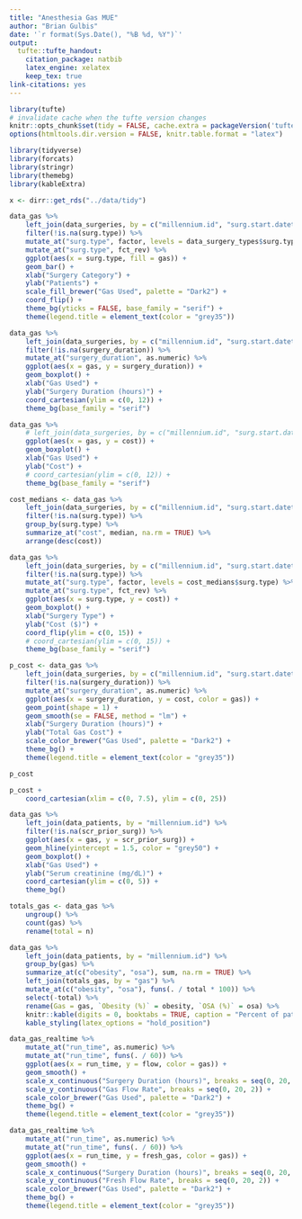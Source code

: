 ```yaml
---
title: "Anesthesia Gas MUE"
author: "Brian Gulbis"
date: '`r format(Sys.Date(), "%B %d, %Y")`'
output:
  tufte::tufte_handout:
    citation_package: natbib
    latex_engine: xelatex
    keep_tex: true
link-citations: yes
---
```


```r
library(tufte)
# invalidate cache when the tufte version changes
knitr::opts_chunk$set(tidy = FALSE, cache.extra = packageVersion('tufte'), message = FALSE, warning = FALSE, echo = FALSE)
options(htmltools.dir.version = FALSE, knitr.table.format = "latex")
```

```r
library(tidyverse)
library(forcats)
library(stringr)
library(themebg)
library(kableExtra)

x <- dirr::get_rds("../data/tidy")
```

```r
data_gas %>%
    left_join(data_surgeries, by = c("millennium.id", "surg.start.datetime")) %>%
    filter(!is.na(surg.type)) %>%
    mutate_at("surg.type", factor, levels = data_surgery_types$surg.type) %>%
    mutate_at("surg.type", fct_rev) %>%
    ggplot(aes(x = surg.type, fill = gas)) +
    geom_bar() +
    xlab("Surgery Category") +
    ylab("Patients") +
    scale_fill_brewer("Gas Used", palette = "Dark2") +
    coord_flip() +
    theme_bg(yticks = FALSE, base_family = "serif") +
    theme(legend.title = element_text(color = "grey35"))
```

```r
data_gas %>%
    left_join(data_surgeries, by = c("millennium.id", "surg.start.datetime")) %>%
    filter(!is.na(surgery_duration)) %>%
    mutate_at("surgery_duration", as.numeric) %>%
    ggplot(aes(x = gas, y = surgery_duration)) +
    geom_boxplot() +
    xlab("Gas Used") +
    ylab("Surgery Duration (hours)") +
    coord_cartesian(ylim = c(0, 12)) +
    theme_bg(base_family = "serif")
```

```r
data_gas %>%
    # left_join(data_surgeries, by = c("millennium.id", "surg.start.datetime")) %>%
    ggplot(aes(x = gas, y = cost)) +
    geom_boxplot() +
    xlab("Gas Used") +
    ylab("Cost") +
    # coord_cartesian(ylim = c(0, 12)) +
    theme_bg(base_family = "serif")
```

```r
cost_medians <- data_gas %>%
    left_join(data_surgeries, by = c("millennium.id", "surg.start.datetime")) %>%
    filter(!is.na(surg.type)) %>%
    group_by(surg.type) %>%
    summarize_at("cost", median, na.rm = TRUE) %>%
    arrange(desc(cost))

data_gas %>%
    left_join(data_surgeries, by = c("millennium.id", "surg.start.datetime")) %>%
    filter(!is.na(surg.type)) %>%
    mutate_at("surg.type", factor, levels = cost_medians$surg.type) %>%
    mutate_at("surg.type", fct_rev) %>%
    ggplot(aes(x = surg.type, y = cost)) +
    geom_boxplot() +
    xlab("Surgery Type") +
    ylab("Cost ($)") +
    coord_flip(ylim = c(0, 15)) +
    # coord_cartesian(ylim = c(0, 15)) +
    theme_bg(base_family = "serif")
```

```r
p_cost <- data_gas %>%
    left_join(data_surgeries, by = c("millennium.id", "surg.start.datetime")) %>%
    filter(!is.na(surgery_duration)) %>%
    mutate_at("surgery_duration", as.numeric) %>%
    ggplot(aes(x = surgery_duration, y = cost, color = gas)) +
    geom_point(shape = 1) +
    geom_smooth(se = FALSE, method = "lm") +
    xlab("Surgery Duration (hours)") +
    ylab("Total Gas Cost") +
    scale_color_brewer("Gas Used", palette = "Dark2") +
    theme_bg() +
    theme(legend.title = element_text(color = "grey35"))

p_cost
```

```r
p_cost +
    coord_cartesian(xlim = c(0, 7.5), ylim = c(0, 25))
```

```r
data_gas %>%
    left_join(data_patients, by = "millennium.id") %>%
    filter(!is.na(scr_prior_surg)) %>%
    ggplot(aes(x = gas, y = scr_prior_surg)) +
    geom_hline(yintercept = 1.5, color = "grey50") +
    geom_boxplot() +
    xlab("Gas Used") +
    ylab("Serum creatinine (mg/dL)") +
    coord_cartesian(ylim = c(0, 5)) +
    theme_bg()
```


```r
totals_gas <- data_gas %>%
    ungroup() %>%
    count(gas) %>%
    rename(total = n)

data_gas %>%
    left_join(data_patients, by = "millennium.id") %>%
    group_by(gas) %>%
    summarize_at(c("obesity", "osa"), sum, na.rm = TRUE) %>%
    left_join(totals_gas, by = "gas") %>%
    mutate_at(c("obesity", "osa"), funs(. / total * 100)) %>%
    select(-total) %>%
    rename(Gas = gas, `Obesity (%)` = obesity, `OSA (%)` = osa) %>%
    knitr::kable(digits = 0, booktabs = TRUE, caption = "Percent of patients with obesity or OSA by type of gas used") %>%
    kable_styling(latex_options = "hold_position") 
```

```r
data_gas_realtime %>%
    mutate_at("run_time", as.numeric) %>%
    mutate_at("run_time", funs(. / 60)) %>%
    ggplot(aes(x = run_time, y = flow, color = gas)) +
    geom_smooth() +
    scale_x_continuous("Surgery Duration (hours)", breaks = seq(0, 20, 2)) +
    scale_y_continuous("Gas Flow Rate", breaks = seq(0, 20, 2)) +
    scale_color_brewer("Gas Used", palette = "Dark2") +
    theme_bg() +
    theme(legend.title = element_text(color = "grey35"))
```

```r
data_gas_realtime %>%
    mutate_at("run_time", as.numeric) %>%
    mutate_at("run_time", funs(. / 60)) %>%
    ggplot(aes(x = run_time, y = fresh_gas, color = gas)) +
    geom_smooth() +
    scale_x_continuous("Surgery Duration (hours)", breaks = seq(0, 20, 2)) +
    scale_y_continuous("Fresh Flow Rate", breaks = seq(0, 20, 2)) +
    scale_color_brewer("Gas Used", palette = "Dark2") +
    theme_bg() +
    theme(legend.title = element_text(color = "grey35"))
```

